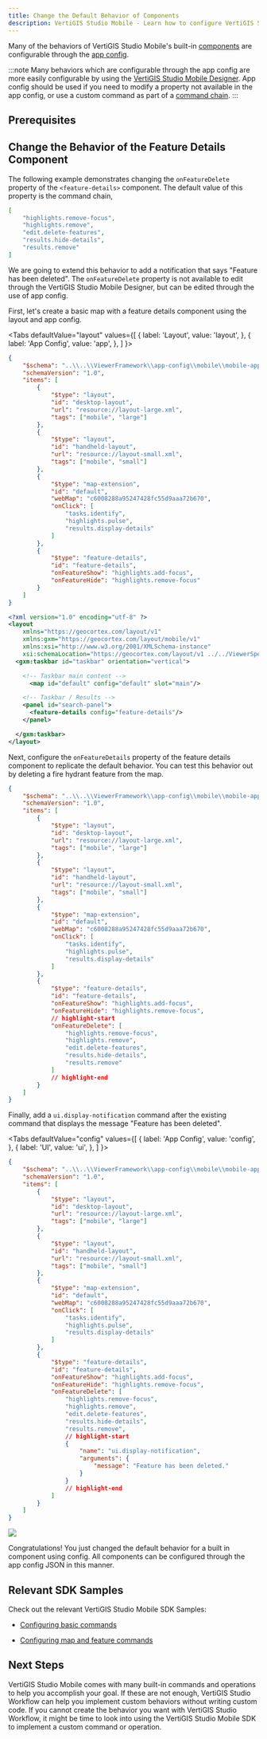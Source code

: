 ```yaml
---
title: Change the Default Behavior of Components
description: VertiGIS Studio Mobile - Learn how to configure VertiGIS Studio Mobile to change default application behavior
---
```



Many of the behaviors of VertiGIS Studio Mobile's built-in [components](sdk-components-overview.mdx) are configurable through the [app config](configuration-app-config-getting-started.mdx).

:::note
Many behaviors which are configurable through the app config are more easily configurable by using the [VertiGIS Studio Mobile Designer](https://apps.vertigisstudio.com/mobile/designer/). App config should be used if you need to modify a property not available in the app config, or use a custom command as part of a [command chain](configuration-commands-operations.mdx#configuring-commands-and-operations).
:::

## Prerequisites

<PrereqsLayoutConfigSnippet />

## Change the Behavior of the Feature Details Component

The following example demonstrates changing the `onFeatureDelete` property of the `<feature-details>` component. The default value of this property is the command chain,

```json
[
    "highlights.remove-focus",
    "highlights.remove",
    "edit.delete-features",
    "results.hide-details",
    "results.remove"
]
```

We are going to extend this behavior to add a notification that says "Feature has been deleted". The `onFeatureDelete` property is not available to edit through the VertiGIS Studio Mobile Designer, but can be edited through the use of app config.

First, let's create a basic map with a feature details component using the layout and app config.

<Tabs
  defaultValue="layout"
  values={[
    { label: 'Layout', value: 'layout', },
    { label: 'App Config', value: 'app', },
  ]
}>
<TabItem value="app">

```json title="App1/App1/app.json"
{
    "$schema": "..\\..\\ViewerFramework\\app-config\\mobile\\mobile-app-config.schema.json",
    "schemaVersion": "1.0",
    "items": [
        {
            "$type": "layout",
            "id": "desktop-layout",
            "url": "resource://layout-large.xml",
            "tags": ["mobile", "large"]
        },
        {
            "$type": "layout",
            "id": "handheld-layout",
            "url": "resource://layout-small.xml",
            "tags": ["mobile", "small"]
        },
        {
            "$type": "map-extension",
            "id": "default",
            "webMap": "c6008288a95247428fc55d9aaa72b670",
            "onClick": [
                "tasks.identify",
                "highlights.pulse",
                "results.display-details"
            ]
        },
        {
            "$type": "feature-details",
            "id": "feature-details",
            "onFeatureShow": "highlights.add-focus",
            "onFeatureHide": "highlights.remove-focus"
        }
    ]
}
```

</TabItem>
<TabItem value="layout">

```xml title="App1/App1/layout-large.xml"
<?xml version="1.0" encoding="utf-8" ?>
<layout
    xmlns="https://geocortex.com/layout/v1"
    xmlns:gxm="https://geocortex.com/layout/mobile/v1"
    xmlns:xsi="http://www.w3.org/2001/XMLSchema-instance"
    xsi:schemaLocation="https://geocortex.com/layout/v1 ../../ViewerSpec/layout/layout-mobile.xsd">
  <gxm:taskbar id="taskbar" orientation="vertical">

    <!-- Taskbar main content -->
	  <map id="default" config="default" slot="main"/>

    <!-- Taskbar / Results -->
    <panel id="search-panel">
      <feature-details config="feature-details"/>
    </panel>

  </gxm:taskbar>
</layout>

```

</TabItem>
</Tabs>

Next, configure the `onFeatureDetails` property of the feature details component to replicate the default behavior. You can test this behavior out by deleting a fire hydrant feature from the map.

```json title="App1/App1/app.json"
{
    "$schema": "..\\..\\ViewerFramework\\app-config\\mobile\\mobile-app-config.schema.json",
    "schemaVersion": "1.0",
    "items": [
        {
            "$type": "layout",
            "id": "desktop-layout",
            "url": "resource://layout-large.xml",
            "tags": ["mobile", "large"]
        },
        {
            "$type": "layout",
            "id": "handheld-layout",
            "url": "resource://layout-small.xml",
            "tags": ["mobile", "small"]
        },
        {
            "$type": "map-extension",
            "id": "default",
            "webMap": "c6008288a95247428fc55d9aaa72b670",
            "onClick": [
                "tasks.identify",
                "highlights.pulse",
                "results.display-details"
            ]
        },
        {
            "$type": "feature-details",
            "id": "feature-details",
            "onFeatureShow": "highlights.add-focus",
            "onFeatureHide": "highlights.remove-focus",
            // highlight-start
            "onFeatureDelete": [
                "highlights.remove-focus",
                "highlights.remove",
                "edit.delete-features",
                "results.hide-details",
                "results.remove"
            ]
            // highlight-end
        }
    ]
}
```

Finally, add a `ui.display-notification` command after the existing command that displays the message "Feature has been deleted".

<Tabs
  defaultValue="config"
  values={[
    { label: 'App Config', value: 'config', },
    { label: 'UI', value: 'ui', },
  ]
}>
<TabItem value="config">

```json title="App1/App1/app.json"
{
    "$schema": "..\\..\\ViewerFramework\\app-config\\mobile\\mobile-app-config.schema.json",
    "schemaVersion": "1.0",
    "items": [
        {
            "$type": "layout",
            "id": "desktop-layout",
            "url": "resource://layout-large.xml",
            "tags": ["mobile", "large"]
        },
        {
            "$type": "layout",
            "id": "handheld-layout",
            "url": "resource://layout-small.xml",
            "tags": ["mobile", "small"]
        },
        {
            "$type": "map-extension",
            "id": "default",
            "webMap": "c6008288a95247428fc55d9aaa72b670",
            "onClick": [
                "tasks.identify",
                "highlights.pulse",
                "results.display-details"
            ]
        },
        {
            "$type": "feature-details",
            "id": "feature-details",
            "onFeatureShow": "highlights.add-focus",
            "onFeatureHide": "highlights.remove-focus",
            "onFeatureDelete": [
                "highlights.remove-focus",
                "highlights.remove",
                "edit.delete-features",
                "results.hide-details",
                "results.remove",
                // highlight-start
                {
                    "name": "ui.display-notification",
                    "arguments": {
                        "message": "Feature has been deleted."
                    }
                }
                // highlight-end
            ]
        }
    ]
}
```

</TabItem>
<TabItem value="ui">
<img src={useBaseUrl("img/mobile-customize-feature-details-component.png")}/>
</TabItem>
</Tabs>

Congratulations! You just changed the default behavior for a built in component using config. All components can be configured through the app config JSON in this manner.

## Relevant SDK Samples

Check out the relevant VertiGIS Studio Mobile SDK Samples:

-   [Configuring basic commands](https://github.com/vertigis/vertigis-mobile-samples/tree/master/Geocortex.Mobile.Samples/Geocortex.Mobile.Samples/Samples/AppConfiguration/Commands)

-   [Configuring map and feature commands](https://github.com/vertigis/vertigis-mobile-samples/tree/master/Geocortex.Mobile.Samples/Geocortex.Mobile.Samples/Samples/AppConfiguration/MapAndFeatureCommands)

## Next Steps

VertiGIS Studio Mobile comes with many built-in commands and operations to help you accomplish your goal. If these are not enough, VertiGIS Studio Workflow can help you implement custom behaviors without writing custom code. If you cannot create the behavior you want with VertiGIS Studio Workflow, it might be time to look into using the VertiGIS Studio Mobile SDK to implement a custom command or operation.

<UseCaseContainer>
    <UseCaseCard
        title="Commands and Operations"
        description="Learn more about commands and operations"
        link={useBaseUrl(
            "docs/mobile/configuration-commands-operations"
        )}
    />
    <UseCaseCard
        title="Change VertiGIS Studio Mobile's Default Map Click Behavior"
        description="Learn how to use VertiGIS Studio Workflow to override VertiGIS Studio Mobile's default map click behavior"
        link={useBaseUrl(
            "docs/mobile/tutorial-change-default-map-click-behavior"
        )}
    />
    <UseCaseCard
        description="Learn more about VertiGIS Studio Workflow"
        link={useBaseUrl("docs/workflow/overview")}
    />
    <UseCaseCard
        title="Commands, Operations, and Events API"
        description="Check out the available commands and operations"
        link={useBaseUrl("docs/mobile/api-commands-operations")}
    />
</UseCaseContainer>
